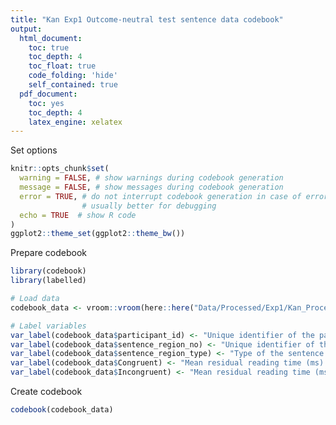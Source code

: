 ```yaml
---
title: "Kan Exp1 Outcome-neutral test sentence data codebook"
output:
  html_document:
    toc: true
    toc_depth: 4
    toc_float: true
    code_folding: 'hide'
    self_contained: true
  pdf_document:
    toc: yes
    toc_depth: 4
    latex_engine: xelatex
---
```


Set options

```r
knitr::opts_chunk$set(
  warning = FALSE, # show warnings during codebook generation
  message = FALSE, # show messages during codebook generation
  error = TRUE, # do not interrupt codebook generation in case of errors,
                # usually better for debugging
  echo = TRUE  # show R code
)
ggplot2::theme_set(ggplot2::theme_bw())

```

Prepare codebook

```r
library(codebook)
library(labelled)

# Load data
codebook_data <- vroom::vroom(here::here("Data/Processed/Exp1/Kan_Processed_Exp1_OutcomeNeutral_Sentence_data.tsv"))

# Label variables
var_label(codebook_data$participant_id) <- "Unique identifier of the participant"
var_label(codebook_data$sentence_region_no) <- "Unique identifier of the sentence region"
var_label(codebook_data$sentence_region_type) <- "Type of the sentence region"
var_label(codebook_data$Congruent) <- "Mean residual reading time (ms) of the sentence regions in the congruent sentences"
var_label(codebook_data$Incongruent) <- "Mean residual reading time (ms) of the sentence regions in the incongruent sentences"
```

Create codebook

```r
codebook(codebook_data)
```

